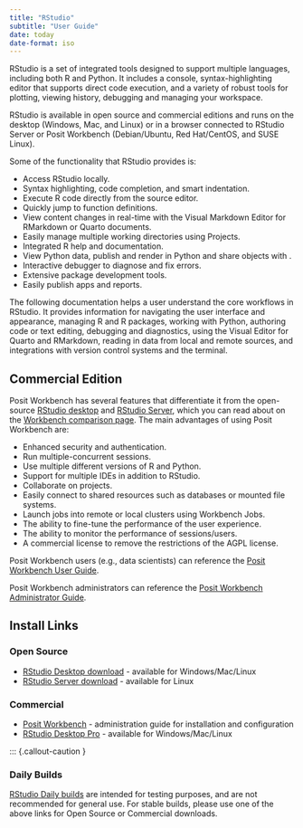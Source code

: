 ```yaml
---
title: "RStudio"
subtitle: "User Guide"
date: today
date-format: iso
---
```


RStudio is a set of integrated tools designed to support multiple languages, including both R and Python. It includes a console, syntax-highlighting editor that supports direct code execution, and a variety of robust tools for plotting, viewing history, debugging and managing your workspace.

RStudio is available in open source and commercial editions and runs on the desktop (Windows, Mac, and Linux) or in a browser connected to RStudio Server or Posit Workbench (Debian/Ubuntu, Red Hat/CentOS, and SUSE Linux).

Some of the functionality that RStudio provides is:

-   Access RStudio locally.  
-   Syntax highlighting, code completion, and smart indentation.  
-   Execute R code directly from the source editor.  
-   Quickly jump to function definitions.  
-   View content changes in real-time with the Visual Markdown Editor for RMarkdown or Quarto documents.  
-   Easily manage multiple working directories using Projects.  
-   Integrated R help and documentation.  
-   View Python data, publish and render in Python and share objects with .  
-   Interactive debugger to diagnose and fix errors.  
-   Extensive package development tools.  
-   Easily publish apps and reports.  

The following documentation helps a user understand the core workflows in RStudio. It provides information for navigating the user interface and appearance, managing R and R packages, working with Python, authoring code or text editing, debugging and diagnostics, using the Visual Editor for Quarto and RMarkdown, reading in data from local and remote sources, and integrations with version control systems and the terminal.

## Commercial Edition

Posit Workbench has several features that differentiate it from the open-source [RStudio desktop](https://www.rstudio.com/products/rstudio/) and [RStudio Server](https://www.rstudio.com/products/rstudio/#rstudio-server), which you can read about on the [Workbench comparison page](https://www.rstudio.com/products/workbench/comparison/). The main advantages of using Posit Workbench are:

- Enhanced security and authentication.  
- Run multiple-concurrent sessions.  
- Use multiple different versions of R and Python.  
- Support for multiple IDEs in addition to RStudio.  
- Collaborate on projects.  
- Easily connect to shared resources such as databases or mounted file systems.  
- Launch jobs into remote or local clusters using Workbench Jobs.  
- The ability to fine-tune the performance of the user experience.  
- The ability to monitor the performance of sessions/users.  
- A commercial license to remove the restrictions of the AGPL license.  


Posit Workbench users (e.g., data scientists) can reference the [Posit Workbench User Guide](https://docs.rstudio.com/ide/server-pro/user/).

Posit Workbench administrators can reference the [Posit Workbench Administrator Guide](https://docs.rstudio.com/ide/server-pro/).

## Install Links

### Open Source

- [RStudio Desktop download](https://www.rstudio.com/products/rstudio/download/) - available for Windows/Mac/Linux
- [RStudio Server download](https://www.rstudio.com/products/rstudio/download-server/) - available for Linux

### Commercial

- [Posit Workbench](https://docs.rstudio.com/rsw/installation/) - administration guide for installation and configuration
- [RStudio Desktop Pro](https://www.rstudio.com/products/rstudio-desktop-pro/download-commercial/) - available for Windows/Mac/Linux

::: {.callout-caution }

### Daily Builds

[RStudio Daily builds](https://dailies.rstudio.com/) are intended for testing purposes, and are not recommended for general use. For stable builds, please use one of the above links for Open Source or Commercial downloads.
